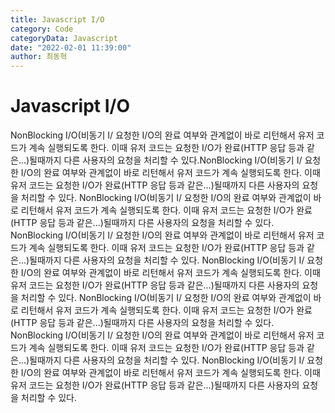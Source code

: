 ```yaml
---
title: Javascript I/O
category: Code
categoryData: Javascript
date: "2022-02-01 11:39:00"
author: 최동혁
---
```


# Javascript I/O

NonBlocking I/O(비동기 I/ 요청한 I/O의 완료 여부와 관계없이 바로 리턴해서 유저 코드가 계속 실행되도록 한다. 이때 유저 코드는 요청한 I/O가 완료(HTTP 응답 등과 같은...)될때까지 다른 사용자의 요청을 처리할 수 있다.NonBlocking I/O(비동기 I/ 요청한 I/O의 완료 여부와 관계없이 바로 리턴해서 유저 코드가 계속 실행되도록 한다. 이때 유저 코드는 요청한 I/O가 완료(HTTP 응답 등과 같은...)될때까지 다른 사용자의 요청을 처리할 수 있다.
NonBlocking I/O(비동기 I/ 요청한 I/O의 완료 여부와 관계없이 바로 리턴해서 유저 코드가 계속 실행되도록 한다. 이때 유저 코드는 요청한 I/O가 완료(HTTP 응답 등과 같은...)될때까지 다른 사용자의 요청을 처리할 수 있다.
NonBlocking I/O(비동기 I/ 요청한 I/O의 완료 여부와 관계없이 바로 리턴해서 유저 코드가 계속 실행되도록 한다. 이때 유저 코드는 요청한 I/O가 완료(HTTP 응답 등과 같은...)될때까지 다른 사용자의 요청을 처리할 수 있다.
NonBlocking I/O(비동기 I/ 요청한 I/O의 완료 여부와 관계없이 바로 리턴해서 유저 코드가 계속 실행되도록 한다. 이때 유저 코드는 요청한 I/O가 완료(HTTP 응답 등과 같은...)될때까지 다른 사용자의 요청을 처리할 수 있다.
NonBlocking I/O(비동기 I/ 요청한 I/O의 완료 여부와 관계없이 바로 리턴해서 유저 코드가 계속 실행되도록 한다. 이때 유저 코드는 요청한 I/O가 완료(HTTP 응답 등과 같은...)될때까지 다른 사용자의 요청을 처리할 수 있다.
NonBlocking I/O(비동기 I/ 요청한 I/O의 완료 여부와 관계없이 바로 리턴해서 유저 코드가 계속 실행되도록 한다. 이때 유저 코드는 요청한 I/O가 완료(HTTP 응답 등과 같은...)될때까지 다른 사용자의 요청을 처리할 수 있다.
NonBlocking I/O(비동기 I/ 요청한 I/O의 완료 여부와 관계없이 바로 리턴해서 유저 코드가 계속 실행되도록 한다. 이때 유저 코드는 요청한 I/O가 완료(HTTP 응답 등과 같은...)될때까지 다른 사용자의 요청을 처리할 수 있다.
